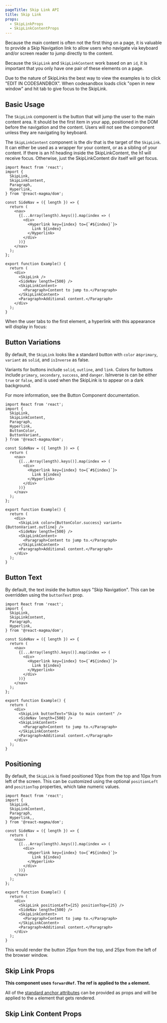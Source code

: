 ```yaml
---
pageTitle: Skip Link API
title: Skip Link
props:
  - SkipLinkProps
  - SkipLinkContentProps
---
```


Because the main content is often not the first thing on a page, it is valuable to provide a Skip Navigation link
to allow users who navigate via keyboard and/or screen reader to jump directly to the content.

Because the `SkipLink` and `SkipLinkContent` work based on an `id`, it is important that you only have one pair of these elements on a page.

<Alert variant="info">
  Due to the nature of SkipLinks the best way to view the examples is to click
  "EDIT IN CODESANDBOX". When codesandbox loads click "open in new window" and
  hit tab to give focus to the SkipLink.
</Alert>

## Basic Usage

The `SkipLink` component is the button that will jump the user to the main content area. It should be the first item in your app, positioned in the DOM before the navigation and the content.
Users will not see the component unless they are navigating by keyboard.

The `SkipLinkContent` component is the div that is the target of the `SkipLink`. It can either be used as a wrapper for your content, or as a sibling of your content.
If there is an h1 heading inside the SkipLinkContent, the h1 will receive focus. Otherwise, just the SkipLinkContent div itself will get focus.

```tsx noRender
import React from 'react';
import {
  SkipLink,
  SkipLinkContent,
  Paragraph,
  Hyperlink,
} from '@react-magma/dom';

const SideNav = ({ length }) => {
  return (
    <nav>
      {[...Array(length).keys()].map(index => (
        <div>
          <Hyperlink key={index} to={`#${index}`}>
            Link ${index}
          </Hyperlink>
        </div>
      ))}
    </nav>
  );
};

export function Example() {
  return (
    <div>
      <SkipLink />
      <SideNav length={500} />
      <SkipLinkContent>
        <Paragraph>Content to jump to.</Paragraph>
      </SkipLinkContent>
      <Paragraph>Additional content.</Paragraph>
    </div>
  );
}
```

When the user tabs to the first element, a hyperlink with this appearance will display in focus:

## Button Variations

By default, the `SkipLink` looks like a standard button with `color` as`primary`, `variant` as `solid`, and `isInverse` as false.

Variants for buttons include `solid`, `outline`, and `link`.
Colors for buttons include `primary`, `secondary`, `success`, and `danger`.
IsInverse is can be either `true` or `false`, and is used when the SkipLink is to appear on a dark background.

For more information, see the <Link to="/api/button">Button Component documentation</Link>.

```tsx noRender
import React from 'react';
import {
  SkipLink,
  SkipLinkContent,
  Paragraph,
  Hyperlink,
  ButtonColor,
  ButtonVariant,
} from '@react-magma/dom';

const SideNav = ({ length }) => {
  return (
    <nav>
      {[...Array(length).keys()].map(index => (
        <div>
          <Hyperlink key={index} to={`#${index}`}>
            Link ${index}
          </Hyperlink>
        </div>
      ))}
    </nav>
  );
};

export function Example() {
  return (
    <div>
      <SkipLink color={ButtonColor.success} variant={ButtonVariant.outline} />
      <SideNav length={500} />
      <SkipLinkContent>
        <Paragraph>Content to jump to.</Paragraph>
      </SkipLinkContent>
      <Paragraph>Additional content.</Paragraph>
    </div>
  );
}
```

## Button Text

By default, the text inside the button says "Skip Navigation". This can be overridden using the `buttonText` prop.

```tsx noRender
import React from 'react';
import {
  SkipLink,
  SkipLinkContent,
  Paragraph,
  Hyperlink,
} from '@react-magma/dom';

const SideNav = ({ length }) => {
  return (
    <nav>
      {[...Array(length).keys()].map(index => (
        <div>
          <Hyperlink key={index} to={`#${index}`}>
            Link ${index}
          </Hyperlink>
        </div>
      ))}
    </nav>
  );
};

export function Example() {
  return (
    <div>
      <SkipLink buttonText="Skip to main content" />
      <SideNav length={500} />
      <SkipLinkContent>
        <Paragraph>Content to jump to.</Paragraph>
      </SkipLinkContent>
      <Paragraph>Additional content.</Paragraph>
    </div>
  );
}
```

## Positioning

By default, the `SkipLink` is fixed positioned 10px from the top and 10px from left of the screen. This can be customized using the optional `positionLeft`
and `positionTop` properties, which take numeric values.

```tsx noRender
import React from 'react';
import {
  SkipLink,
  SkipLinkContent,
  Paragraph,
  Hyperlink,,
} from '@react-magma/dom';

const SideNav = ({ length }) => {
  return (
    <nav>
      {[...Array(length).keys()].map(index => (
        <div>
          <Hyperlink key={index} to={`#${index}`}>
            Link ${index}
          </Hyperlink>
        </div>
      ))}
    </nav>
  );
};

export function Example() {
  return (
    <div>
      <SkipLink positionLeft={25} positionTop={25} />
      <SideNav length={500} />
      <SkipLinkContent>
        <Paragraph>Content to jump to.</Paragraph>
      </SkipLinkContent>
      <Paragraph>Additional content.</Paragraph>
    </div>
  );
}
```

This would render the button 25px from the top, and 25px from the left of the browser window.

## Skip Link Props

**This component uses `forwardRef`. The ref is applied to the `a` element.**

All of the [standard anchor attributes](https://developer.mozilla.org/en-US/docs/Web/HTML/Element/a) can be provided as props and will be applied to the `a` element that gets rendered.

<SkipLinkProps />

## Skip Link Content Props

<SkipLinkContentProps />
